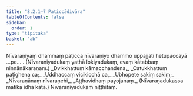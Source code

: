 ```yaml
---
title: "8.2.1–7 Paṭiccādivāra"
tableOfContents: false
sidebar:
  order: 1
type: "tipitaka"
basket: "ab"
---
```



<DynamicBreadcrumb />

<Division number="51">

<Paragraph number="1990">
Nīvaraṇiyaṃ dhammaṃ paṭicca nīvaraṇiyo dhammo uppajjati hetupaccayā …pe… . (Nīvaraṇiyadukaṃ yathā lokiyadukaṃ, evaṃ kātabbaṃ ninnānākaraṇaṃ.)
</Paragraph>

<Paragraph number="1991" type="verses">
_Dvikkhattuṃ kāmacchandena,_  
_Catukkhattuṃ paṭighena ca;_  
_Uddhaccaṃ vicikicchā ca,_  
_Ubhopete sakiṃ sakiṃ;_  
_Nīvaraṇānaṃ nīvaraṇehi,_  
_Aṭṭhavidhaṃ payojanaṃ._  


</Paragraph>
</Division>

<Paragraph number="1992" type="center">
(Nīvaraṇadukassa mātikā idha katā.)



</Paragraph>

<Paragraph number="1993" type="center">
Nīvaraṇiyadukaṃ niṭṭhitaṃ.
</Paragraph>